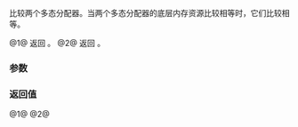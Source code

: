 {{title|1=operator==,!={{small|(std::experimental::pmr::polymorphic_allocator)}}}}
{{cpp/experimental/lib extensions/pmr/polymorphic_allocator/navbar}}
{{dcl begin}}
{{dcl|1=
template&lt; class T1, class T2 &gt;
bool operator==( const polymorphic_allocator&lt;T1&gt;&amp; lhs, const polymorphic_allocator&lt;T2&gt;&amp; rhs ) noexcept;
}}
{{dcl|1=
template&lt; class T1, class T2 &gt;
bool operator!=( const polymorphic_allocator&lt;T1&gt;&amp; lhs, const polymorphic_allocator&lt;T2&gt;&amp; rhs ) noexcept;
}}
{{dcl end}}

比较两个多态分配器。当两个多态分配器的底层内存资源比较相等时，它们比较相等。

@1@ 返回 {{c|1=*lhs.resource() == *rhs.resource()}}。
@2@ 返回 {{c|1=!(lhs == rhs)}}。

===参数===
{{par begin}}
{{par|lhs, rhs|要比较的多态分配器}}
{{par end}}

===返回值===
@1@ {{c|1=*lhs.resource() == *rhs.resource()}}
@2@ {{c|1=!(lhs == rhs)}}
